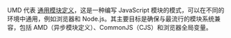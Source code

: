 UMD 代表 [通用模块定义](https://github.com/umdjs/umd)，这是一种编写 JavaScript 模块的模式，可以在不同的环境中通用，例如浏览器和 Node.js。其主要目标是确保与最流行的模块系统兼容，包括 AMD（异步模块定义）、CommonJS（CJS）和浏览器全局变量。
